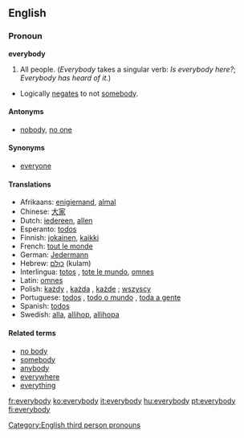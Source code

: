 ==English==
===Pronoun===
'''everybody'''
#All people.  (''Everybody'' takes a singular verb: ''Is everybody here?'';  ''Everybody has heard of it.'')
*Logically [[negates]] to not [[somebody]].

==== Antonyms ====
*[[nobody]], [[no one]]

==== Synonyms ====
*[[everyone]]

====Translations====
{{top}}
*Afrikaans: [[enigiemand]], [[almal]]
*Chinese: [[大家]]
*Dutch: [[iedereen]], [[allen]]
*Esperanto: [[todos]]
*Finnish: [[jokainen]], [[kaikki]]
*French: [[tout le monde]]
*German: [[Jedermann]]
*Hebrew: [[כולם]] (kulam)
*Interlingua: [[totos]] {{p}}, [[tote le mundo]], [[omnes]] {{p}}
*Latin: [[omnes]]
*Polish: [[każdy]] {{m}}, [[każda]] {{f}}, [[każde]] {{n}} ; [[wszyscy]]
*Portuguese: [[todos]] {{m}} {{p}}, [[todo o mundo]] {{m}}, [[toda a gente]] {{f}}
*Spanish: [[todos]]
*Swedish: [[alla]], [[allihop]], [[allihopa]]

====Related terms====
*[[no body]]
*[[somebody]]
*[[anybody]]
*[[everywhere]]
*[[everything]]

[[Category:English third person pronouns]]

[[fr:everybody]]
[[ko:everybody]]
[[it:everybody]]
[[hu:everybody]]
[[pt:everybody]]
[[fi:everybody]]
